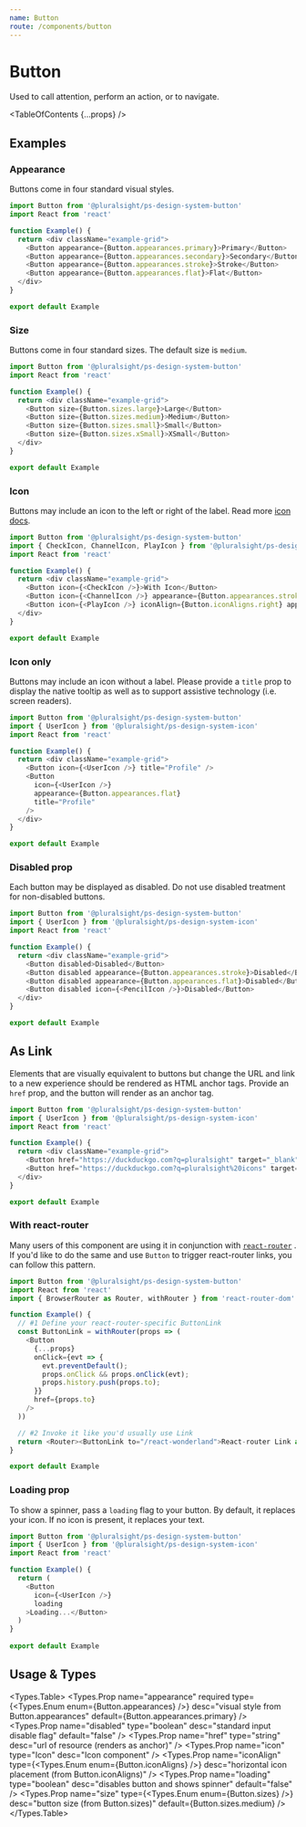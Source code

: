 ```yaml
---
name: Button
route: /components/button
---
```



# Button

<Intro>
  Used to call attention, perform an action, or to navigate.
</Intro>

<TableOfContents {...props} />

## Examples

### Appearance

Buttons come in four standard visual styles.

```typescript 
import Button from '@pluralsight/ps-design-system-button'
import React from 'react'

function Example() {
  return <div className="example-grid">
    <Button appearance={Button.appearances.primary}>Primary</Button>
    <Button appearance={Button.appearances.secondary}>Secondary</Button>
    <Button appearance={Button.appearances.stroke}>Stroke</Button>
    <Button appearance={Button.appearances.flat}>Flat</Button>
  </div>
}

export default Example
```

### Size

Buttons come in four standard sizes. The default size is `medium`.

```typescript 
import Button from '@pluralsight/ps-design-system-button'
import React from 'react'

function Example() {
  return <div className="example-grid">
    <Button size={Button.sizes.large}>Large</Button>
    <Button size={Button.sizes.medium}>Medium</Button>
    <Button size={Button.sizes.small}>Small</Button>
    <Button size={Button.sizes.xSmall}>XSmall</Button>
  </div>
}

export default Example
```

### Icon

Buttons may include an icon to the left or right of the label. Read more [icon docs](/components/icon).

```typescript 
import Button from '@pluralsight/ps-design-system-button'
import { CheckIcon, ChannelIcon, PlayIcon } from '@pluralsight/ps-design-system-icon'
import React from 'react'

function Example() {
  return <div className="example-grid">
    <Button icon={<CheckIcon />}>With Icon</Button>
    <Button icon={<ChannelIcon />} appearance={Button.appearances.stroke}>With Icon</Button>
    <Button icon={<PlayIcon />} iconAlign={Button.iconAligns.right} appearance={Button.appearances.flat}>Aligned to Right</Button>
  </div>
}

export default Example
```

### Icon only

Buttons may include an icon without a label. Please provide a `title` prop to display the native tooltip as well as to support assistive technology (i.e. screen readers).

```typescript 
import Button from '@pluralsight/ps-design-system-button'
import { UserIcon } from '@pluralsight/ps-design-system-icon'
import React from 'react'

function Example() {
  return <div className="example-grid">
    <Button icon={<UserIcon />} title="Profile" />
    <Button
      icon={<UserIcon />}
      appearance={Button.appearances.flat}
      title="Profile"
    />
  </div>
}

export default Example
```

### Disabled prop

Each button may be displayed as disabled. Do not use disabled treatment for non-disabled buttons.

```typescript 
import Button from '@pluralsight/ps-design-system-button'
import { UserIcon } from '@pluralsight/ps-design-system-icon'
import React from 'react'

function Example() {
  return <div className="example-grid">
    <Button disabled>Disabled</Button>
    <Button disabled appearance={Button.appearances.stroke}>Disabled</Button>
    <Button disabled appearance={Button.appearances.flat}>Disabled</Button>
    <Button disabled icon={<PencilIcon />}>Disabled</Button>
  </div>
}

export default Example
```

## As Link

Elements that are visually equivalent to buttons but change the URL and link to a new experience should be rendered as HTML anchor tags. Provide an `href` prop, and the button will render as an anchor tag.

```typescript 
import Button from '@pluralsight/ps-design-system-button'
import { UserIcon } from '@pluralsight/ps-design-system-icon'
import React from 'react'

function Example() {
  return <div className="example-grid">
    <Button href="https://duckduckgo.com?q=pluralsight" target="_blank">Link</Button>
    <Button href="https://duckduckgo.com?q=pluralsight%20icons" target="_blank" icon={<PencilIcon />}>Link with icon</Button>
  </div>
}

export default Example
```

### With react-router

Many users of this component are using it in conjunction with [`react-router`](https://github.com/ReactTraining/react-router/issues/1176) . If you'd like to do the same and use `Button` to trigger react-router links, you can follow this pattern.

```typescript 
import Button from '@pluralsight/ps-design-system-button'
import React from 'react'
import { BrowserRouter as Router, withRouter } from 'react-router-dom'

function Example() {
  // #1 Define your react-router-specific ButtonLink
  const ButtonLink = withRouter(props => (
    <Button
      {...props}
      onClick={evt => {
        evt.preventDefault();
        props.onClick && props.onClick(evt);
        props.history.push(props.to);
      }}
      href={props.to}
    />
  ))

  // #2 Invoke it like you'd usually use Link
  return <Router><ButtonLink to="/react-wonderland">React-router Link as DS button</ButtonLink></Router>
}

export default Example
```

### Loading prop

To show a spinner, pass a `loading` flag to your button. By default, it replaces your icon. If no icon is present, it replaces your text.

```typescript
import Button from '@pluralsight/ps-design-system-button'
import { UserIcon } from '@pluralsight/ps-design-system-icon'
import React from 'react'

function Example() {
  return (
    <Button
      icon={<UserIcon />}
      loading
    >Loading...</Button>
  )
}
 
export default Example
```

## Usage & Types

<Usage install="npm install @pluralsight/ps-design-system-button"
  import="import Button from '@pluralsight/ps-design-system-button'"
  packageName="button"
  />

<Types.Table>
  <Types.Prop name="appearance" required type={<Types.Enum enum={Button.appearances} />} desc="visual style from Button.appearances" default={Button.appearances.primary} />
  <Types.Prop name="disabled" type="boolean" desc="standard input disable flag" default="false" />
  <Types.Prop name="href" type="string" desc="url of resource (renders as anchor)" />
  <Types.Prop name="icon" type="Icon" desc="Icon component" />
  <Types.Prop name="iconAlign" type={<Types.Enum enum={Button.iconAligns} />} desc="horizontal icon placement (from Button.iconAligns)" />
  <Types.Prop name="loading" type="boolean" desc="disables button and shows spinner" default="false" />
  <Types.Prop name="size" type={<Types.Enum enum={Button.sizes} />} desc="button size (from Button.sizes)" default={Button.sizes.medium} />
</Types.Table>

